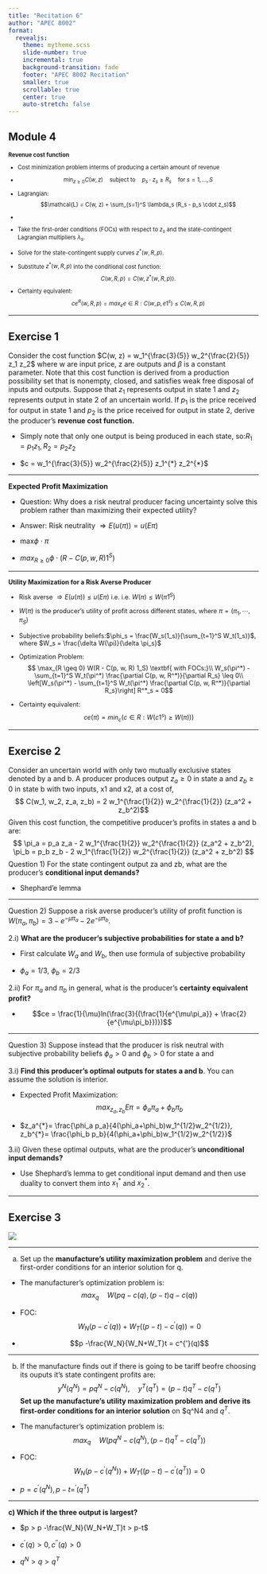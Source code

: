 ```yaml
---
title: "Recitation 6"
author: "APEC 8002"
format: 
  revealjs:
    theme: mytheme.scss 
    slide-number: true
    incremental: true
    background-transition: fade
    footer: "APEC 8002 Recitation"
    smaller: true
    scrollable: true
    center: true
    auto-stretch: false
---
```


## Module 4

::: {style="font-size: 80%;"}
**Revenue cost function**

- Cost minimization problem interms of producing a certain amount of revenue

- $$\min_{z \geq 0} C(w, z) \quad \text{subject to} \quad p_s \cdot z_s \geq R_s \quad \text{for } s = 1, \dots, S$$

- Lagrangian: $$\mathcal{L} = C(w, z) + \sum_{s=1}^S \lambda_s (R_s - p_s \cdot z_s)$$

- \textbf{Steps to Solve:}

- Take the first-order conditions (FOCs) with respect to $z_s$ and the state-contingent Lagrangian multipliers $\lambda_s$.

- Solve for the state-contingent supply curves $z^*(w, R, p)$.

- Substitute $z^*(w, R, p)$ into the conditional cost function:
    $$
    C(w, R, p) = C(w, z^*(w, R, p)).
   $$

- Certainty equivalent:$$
    ce^{R}(w, R, p) = max_{e}{e\in R: C(w, p, e1^{s}) \leq C(w, R, p)}$$
:::
::: footer
:::
    
-----------------

## Exercise 1

Consider the cost function $C(w, z) = w_1^{\frac{3}{5}} w_2^{\frac{2}{5}} z_1 z_2$ where w are input price, z are outputs and $\beta$ is a constant parameter. Note that this cost function is derived from a production possibility set that is nonempty, closed, and satisfies weak free disposal of inputs and outputs. Suppose that $z_1$ represents output in state 1 and $z_2$ represents output in state 2 of an uncertain world.
If $p_1$ is the price received for output in state 1 and $p_2$ is the price received for output in state 2, derive the producer’s **revenue cost function.**

- Simply note that only one output is being produced in each state, so:$R_1 = p_1z_1, R_2 = p_2z_2$

- $c = w_1^{\frac{3}{5}} w_2^{\frac{2}{5}} z_1^{*} z_2^{*}$

------------

**Expected Profit Maximization**

- Question: Why does a risk neutral producer facing uncertainty solve this problem rather than maximizing their expected utility?

- Answer: Risk neutrality $⇒ E(u(π))=u(Eπ)$

- max$ϕ⋅π$

- $max_{R≥0}ϕ⋅(R−C(p,w,R)1^{S})$

-------

::: {style="font-size: 90%;"}
**Utility Maximization for a Risk Averse Producer**

- Risk averse $⇒E(u(π))≤u(Eπ)$ i.e. i.e. $W(π)≤W(\bar{π}1^{S})$

- $W(π)$ is the producer’s utility of profit across different states, where $π=(π_1,⋯,π_S)$

- Subjective probability beliefs:$\phi_s = \frac{W_s(1_s)}{\sum_{t=1}^S W_t(1_s)}$, where $W_s = \frac{\delta W(\pi)}{\delta \pi_s}$

- Optimization Problem:$$
    \max_{R \geq 0} W(R - C(p, w, R) 1_S) \textbf{ with FOCs:}\\ 
     W_s(\pi^*) - \sum_{t=1}^S W_t(\pi^*) \frac{\partial C(p, w, R^*)}{\partial R_s} \leq 0\\
     \left[W_s(\pi^*) - \sum_{t=1}^S W_t(\pi^*) \frac{\partial C(p, w, R^*)}{\partial R_s}\right] R^*_s = 0$$
     
- Certainty equivalent:$$
    ce(\pi)= min_{c}({c \in R}:W(c1^{s}) \geq W(\pi)))$$
:::
::: footer
:::

-------------

## Exercise 2

Consider an uncertain world with only two mutually exclusive states denoted by a and b. A producer produces output $z_a≥0$ in state a and $z_b≥0$ in state b with two inputs, x1 and x2, at a cost of,$$
C(w_1, w_2, z_a, z_b) = 2 w_1^{\frac{1}{2}} w_2^{\frac{1}{2}} (z_a^2 + z_b^2)$$
Given this cost function, the competitive producer’s profits in states a and b are:
$$
\pi_a = p_a z_a - 2 w_1^{\frac{1}{2}} w_2^{\frac{1}{2}} (z_a^2 + z_b^2),
\pi_b = p_b z_b - 2 w_1^{\frac{1}{2}} w_2^{\frac{1}{2}} (z_a^2 + z_b^2)
$$
Question 1)  For the state contingent output za and zb, what are the producer’s **conditional input demands?**

- Shephard'e lemma

-----------------------

Question 2) Suppose a risk averse producer’s utility of profit function is $W(\pi_a, \pi_b) = 3 - e^{-\mu \pi_a} - 2 e^{-\mu \pi_b}$.

2.i) **What are the producer’s subjective probabilities for state a and b?**

- First calculate $W_a$ and $W_b$, then use formula of subjective probability

- $\phi_a = 1/3$, $\phi_b = 2/3$

2.ii) For $π_a$ and $π_b$ in general, what is the producer’s **certainty equivalent profit?**

- $$ce = \frac{1}{\mu}ln(\frac{3}{(\frac{1}{e^{\mu\pi_a}} + \frac{2}{e^{\mu\pi_b}})})$$

------------------

Question 3) Suppose instead that the producer is risk neutral with subjective probability beliefs $ϕ_a>0$ and $ϕ_b>0$ for state a and 

3.i) **Find this producer’s optimal outputs for states a and b**. You can assume the solution is interior.

- Expected Profit Maximization:$$
   max_{z_a, z_b} E\pi = \phi_a\pi_a + \phi_b\pi_b$$
   
- $z_a^{*}= \frac{\phi_a p_a}{4(\phi_a+\phi_b)w_1^{1/2}w_2^{1/2}}, z_b^{*}= \frac{\phi_b p_b}{4(\phi_a+\phi_b)w_1^{1/2}w_2^{1/2}}$

3.ii) Given these optimal outputs, what are the producer’s **unconditional input demands?**

- Use Shephard's lemma to get conditional input demand and then use duality to convert them into $x_1^*$ and $x_2^*$.

-----------------

## Exercise 3

![](pic1.png)

-----------------

a) Set up the **manufacture’s utility maximization problem** and derive the first-order conditions for an interior solution for q.

- The manufacturer's optimization problem is:$$
    max_{q}\quad W(pq-c(q), (p-t)q-c(q))$$

- FOC:$$
   W_N(p-c^{'}(q)) + W_T((p-t)- c^{'}(q))=0$$
  
- $$p -\frac{W_N}{W_N+W_T}t = c^{'}(q)$$

---------------

b) If the manufacture finds out if there is going to be tariff beofre choosing its ouputs it's state contingent profits are:$$
    y^{N}(q^{N}) = pq^{N} - c(q^{N}),  \quad y^{T}(q^{T}) = (p-t) q^{T} - c(q^{T})$$
**Set up the manufacture’s utility maximization problem and derive its first-order conditions for an interior solution** on $q^N4 and $q^T$. 

- The manufacturer's optimization problem is:$$
    max_{q}\quad W(pq^{N}-c(q^{N}), (p-t)q^{T}-c(q^{T}))$$

- FOC:$$
   W_N(p-c^{'}(q^{N})) + W_T((p-t)- c^{'}(q^{T}))=0$$
   
- $p= c^{'}(q^{N}), p-t = ^{'}(q^{T})$

------------------

**c) Which if the three output is largest?**

- $p > p -\frac{W_N}{W_N+W_T}t > p-t$

- $c^{'}(q) > 0, c^{''}(q) > 0$

- $q^{N} > q > q^{T}$
